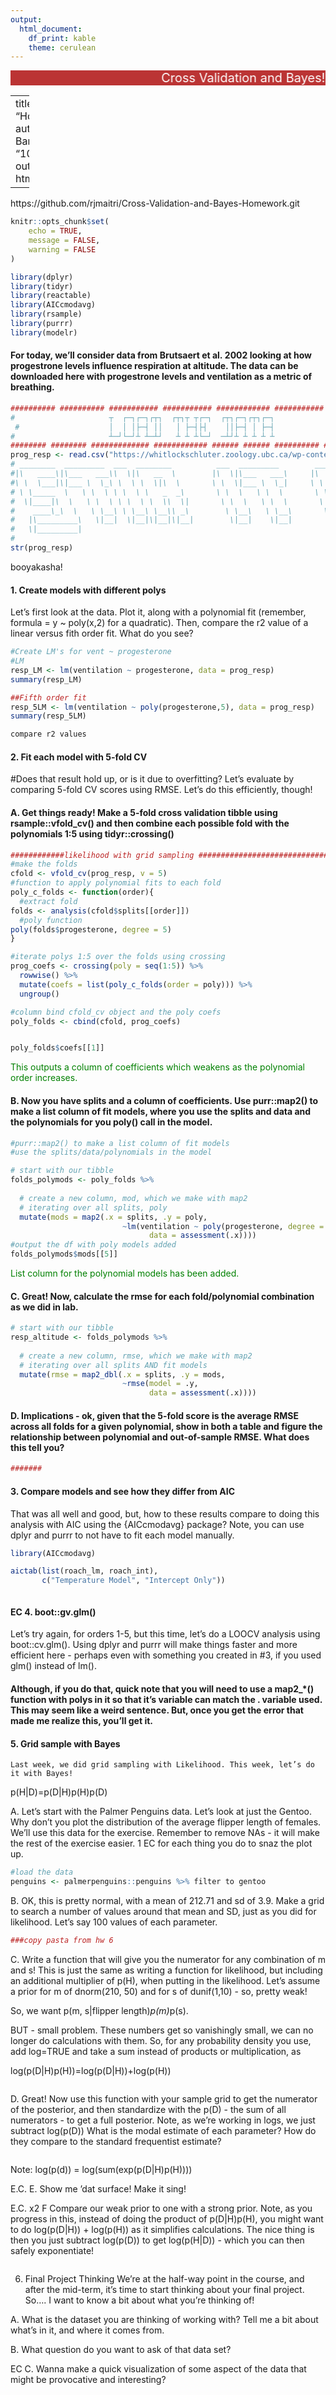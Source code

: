 ```yaml
---
output: 
  html_document: 
    df_print: kable
    theme: cerulean
---
```

  
<div align="center">
 <marquee behavior="alternate" bgcolor="#bb3434" direction="left" height:="" 
 loop="7" scrollamount="1" scrolldelay="2" width="100%">
 <span style="font-size: 20px;color:#FFFFFF">
 Cross Validation and Bayes!</span></marquee>
</div>

---
title: "Homework 7"
author: "Bob Bartolini"
date: "10/25/2020"
output: html_document
  

---
https://github.com/rjmaitri/Cross-Validation-and-Bayes-Homework.git

```r
knitr::opts_chunk$set(
	echo = TRUE,
	message = FALSE,
	warning = FALSE
)
```

```r
library(dplyr)
library(tidyr)
library(reactable)
library(AICcmodavg)
library(rsample)
library(purrr)
library(modelr)
```

#### For today, we’ll consider data from Brutsaert et al. 2002 looking at how progestrone levels influence respiration at altitude. The data can be downloaded here with progestrone levels and ventilation as a metric of breathing.

```r
########## ########## ########### ########### ############ ########### ############# ############
#                     ┬  ┌─┐┌─┐┌┬┐  ┌┬┐┬ ┬┌─┐  ┌┬┐┌─┐┌┬┐┌─┐                                    #
 #                    │  │ │├─┤ ││   │ ├─┤├┤    ││├─┤ │ ├─┤                                   #
#                     ┴─┘└─┘┴ ┴─┴┘   ┴ ┴ ┴└─┘  ─┴┘┴ ┴ ┴ ┴ ┴                                   #
######## ######## ############# ############ ###### ###### ########## ############## ##########
prog_resp <- read.csv("https://whitlockschluter.zoology.ubc.ca/wp-content/data/chapter17/chap17q07ProgesteroneExercise.csv")
# ________  _________  ___  ________          ___  _________        ___  ___  ________  ___ 
#|\   ____\|\___   ___\\  \|\   __  \        |\  \|\___   ___\     |\  \|\  \|\   __  \|\  \      
#\ \  \___|\|___ \  \_\ \  \ \  \|\  \       \ \  \|___ \  \_|     \ \  \\\  \ \  \|\  \ \  \     
# \ \_____  \   \ \  \ \ \  \ \   _  _\       \ \  \   \ \  \       \ \  \\\  \ \   ____\ \  \    
#  \|____|\  \   \ \  \ \ \  \ \  \\  \|       \ \  \   \ \  \       \ \  \\\  \ \  \___|\ \__\   
#    ____\_\  \   \ \__\ \ \__\ \__\\ _\        \ \__\   \ \__\       \ \_______\ \__\    \|__|   
#   |\_________\   \|__|  \|__|\|__|\|__|        \|__|    \|__|        \|_______|\|__|        ___ 
#   \|_________|                                                                             |\__\
#                                                                                            \|__|
str(prog_resp)
```

booyakasha!

#### 1. Create models with different polys
Let’s first look at the data. Plot it, along with a polynomial fit (remember, formula = y ~ poly(x,2) for a quadratic). Then, compare the r2 value of a linear versus fith order fit. What do you see?

```r
#Create LM's for vent ~ progesterone 
#LM
resp_LM <- lm(ventilation ~ progesterone, data = prog_resp)
summary(resp_LM)
```

```r
##Fifth order fit
resp_5LM <- lm(ventilation ~ poly(progesterone,5), data = prog_resp)
summary(resp_5LM)
```

```r

compare r2 values

```

#### 2. Fit each model with 5-fold CV
#Does that result hold up, or is it due to overfitting? Let’s evaluate by comparing 5-fold CV scores using RMSE. Let’s do this efficiently, though!



#### A. Get things ready! Make a 5-fold cross validation tibble using rsample::vfold_cv() and then combine each possible fold with the polynomials 1:5 using tidyr::crossing()

```r
############likelihood with grid sampling #################################
#make the folds
cfold <- vfold_cv(prog_resp, v = 5) 
#function to apply polynomial fits to each fold
poly_c_folds <- function(order){
  #extract fold
folds <- analysis(cfold$splits[[order]])
  #poly function
poly(folds$progesterone, degree = 5)
}

#iterate polys 1:5 over the folds using crossing
prog_coefs <- crossing(poly = seq(1:5)) %>%
  rowwise() %>% 
  mutate(coefs = list(poly_c_folds(order = poly))) %>% 
  ungroup()

#column bind cfold_cv object and the poly coefs
poly_folds <- cbind(cfold, prog_coefs)


poly_folds$coefs[[1]]
```



<span style="color: green;">This outputs a column of coefficients which weakens as the polynomial order increases.</span>

                
#### B. Now you have splits and a column of coefficients. Use purr::map2() to make a list column of fit models, where you use the splits and data and the polynomials for you poly() call in the model.

```r
#purr::map2() to make a list column of fit models
#use the splits/data/polynomials in the model

# start with our tibble
folds_polymods <- poly_folds %>%
  
  # create a new column, mod, which we make with map2
  # iterating over all splits, poly
  mutate(mods = map2(.x = splits, .y = poly,
                         ~lm(ventilation ~ poly(progesterone, degree = .y),
                               data = assessment(.x))))
#output the df with poly models added
folds_polymods$mods[[5]]
```

<span style="color: green;">List column for the polynomial models has been added.</span>


#### C. Great! Now, calculate the rmse for each fold/polynomial combination as we did in lab.
```r
# start with our tibble
resp_altitude <- folds_polymods %>%
  
  # create a new column, rmse, which we make with map2
  # iterating over all splits AND fit models
  mutate(rmse = map2_dbl(.x = splits, .y = mods,
                         ~rmse(model = .y,
                               data = assessment(.x))))

```

#### D. Implications - ok, given that the 5-fold score is the average RMSE across all folds for a given polynomial, show in both a table and figure the relationship between polynomial and out-of-sample RMSE. What does this tell you?



```r
#######
```


#### 3. Compare models and see how they differ from AIC
That was all well and good, but, how to these results compare to doing this analysis with AIC using the {AICcmodavg} package? Note, you can use dplyr and purrr to not have to fit each model manually.

```r
library(AICcmodavg)

aictab(list(roach_lm, roach_int),
       c("Temperature Model", "Intercept Only"))

```

```r

```


#### EC 4. boot::gv.glm()
Let’s try again, for orders 1-5, but this time, let’s do a LOOCV analysis using boot::cv.glm(). Using dplyr and purrr will make things faster and more efficient here - perhaps even with something you created in #3, if you used glm() instead of lm().

#### Although, if you do that, quick note that you will need to use a map2_*() function with polys in it so that it’s variable can match the . variable used. This may seem like a weird sentence. But, once you get the error that made me realize this, you’ll get it.


#######################
#### 5. Grid sample with Bayes
    Last week, we did grid sampling with Likelihood. This week, let’s do it with Bayes!

p(H|D)=p(D|H)p(H)p(D)

A. Let’s start with the Palmer Penguins data. Let’s look at just the Gentoo. Why don’t you plot the distribution of the average flipper length of females. We’ll use this data for the exercise. Remember to remove NAs - it will make the rest of the exercise easier. 1 EC for each thing you do to snaz the plot up.


```r
#load the data
penguins <- palmerpenguins::penguins %>% filter to gentoo

```


B. OK, this is pretty normal, with a mean of 212.71 and sd of 3.9. Make a grid to search a number of values around that mean and SD, just as you did for likelihood. Let’s say 100 values of each parameter.

```r

###copy pasta from hw 6


```

C. Write a function that will give you the numerator for any combination of m and s! This is just the same as writing a function for likelihood, but including an additional multiplier of p(H), when putting in the likelihood. Let’s assume a prior for m of dnorm(210, 50) and for s of dunif(1,10) - so, pretty weak!

So, we want p(m, s|flipper length)*p(m)*p(s).

BUT - small problem. These numbers get so vanishingly small, we can no longer do calculations with them. So, for any probability density you use, add log=TRUE and take a sum instead of products or multiplication, as

log(p(D|H)p(H))=log(p(D|H))+log(p(H))

```r


```

D. Great! Now use this function with your sample grid to get the numerator of the posterior, and then standardize with the p(D) - the sum of all numerators - to get a full posterior. Note, as we’re working in logs, we just subtract log(p(D)) What is the modal estimate of each parameter? How do they compare to the standard frequentist estimate?

```r



```

Note: log(p(d)) = log(sum(exp(p(D|H)p(H))))

E.C. E. Show me ’dat surface! Make it sing!

E.C. x2 F Compare our weak prior to one with a strong prior. Note, as you progress in this, instead of doing the product of p(D|H)p(H), you might want to do log(p(D|H)) + log(p(H)) as it simplifies calculations. The nice thing is then you just subtract log(p(D)) to get log(p(H|D)) - which you can then safely exponentiate!

```r


```
    
6. Final Project Thinking
    We’re at the half-way point in the course, and after the mid-term, it’s time to start thinking about your final project. So…. I want to know a bit about what you’re thinking of!

A. What is the dataset you are thinking of working with? Tell me a bit about what’s in it, and where it comes from.

B. What question do you want to ask of that data set?

EC C. Wanna make a quick visualization of some aspect of the data that might be provocative and interesting?
